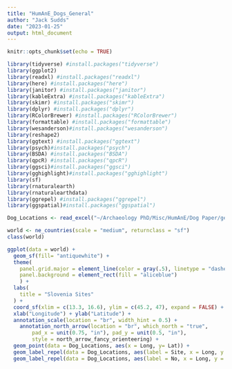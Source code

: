 ```yaml
---
title: "HumAnE_Dogs_General"
author: "Jack Sudds"
date: "2023-01-25"
output: html_document
---
```


```r
knitr::opts_chunk$set(echo = TRUE)
```

```r
library(tidyverse) #install.packages("tidyverse")
library(ggplot2)
library(readxl) #install.packages("readxl")
library(here) #install.packages("here")
library(janitor) #install.packages("janitor")
library(kableExtra) #install.packages("kableExtra")
library(skimr) #install.packages("skimr")
library(dplyr) #install.packages("dplyr")
library(RColorBrewer) #install.packages("RColorBrewer")
library(formattable) #install.packages("formattable")
library(wesanderson)#install.packages("wesanderson")
library(reshape2)
library(ggtext) #install.packages("ggtext")
library(psych)#install.packages("psych")
library(BSDA) #install.packages("BSDA")
library(qpcR) #install.packages("qpcR")
library(ggsci)#install.packages("ggsci")
library(gghighlight)#install.packages("gghighlight")
library(sf)
library(rnaturalearth)
library(rnaturalearthdata)
library(ggrepel) #install.packages("ggrepel")
library(ggspatial)#install.packages("ggspatial")
```

```r

Dog_Locations <- read_excel("~/Archaeology PhD/Misc/HumAnE/Dog Paper/general.xlsx")

world <- ne_countries(scale = "medium", returnclass = "sf")
class(world)

```

```r

ggplot(data = world) +
  geom_sf(fill= "antiquewhite") +
  theme(
    panel.grid.major = element_line(color = gray(.5), linetype = "dashed", size = 0.5),
    panel.background = element_rect(fill = "aliceblue")
    ) +
  labs(
    title = "Slovenia Sites"
  ) +
  coord_sf(xlim = c(13.3, 16.6), ylim = c(45.2, 47), expand = FALSE) +
  xlab("Longitude") + ylab("Latitude") +
  annotation_scale(location = "br", width_hint = 0.5) +
    annotation_north_arrow(location = "br", which_north = "true", 
        pad_x = unit(0.75, "in"), pad_y = unit(0.5, "in"),
        style = north_arrow_fancy_orienteering) +
  geom_point(data = Dog_Locations, aes(x = Long, y= Lat)) +
  geom_label_repel(data = Dog_Locations, aes(label = Site, x = Long, y = Lat, fontface = "bold"),label.size = NA, fill = "white", color = "black", segment.colour = "white", max.overlaps  = Inf, min.segment.length = 0) +
  geom_label_repel(data = Dog_Locations, aes(label = No, x = Long, y = Lat, fontface = "bold"),label.size = NA, fill = "white", color = "red", segment.colour = "white", max.overlaps  = Inf, min.segment.length = 10)

```
